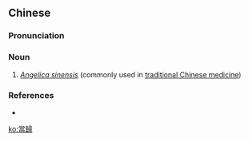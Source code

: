 {{also|当归}}
==Chinese==
{{zh-forms|s=当归}}

===Pronunciation===
{{zh-pron
|m=dāngguī
|c=dong1 gwai1
|mn=tong-kui
|cat=n
}}

===Noun===
{{zh-noun}}

# ''[[Angelica sinensis]]'' (commonly used in [[traditional Chinese medicine]])

===References===
* {{pedialite|當歸|lang=zh}}

[[ko:當歸]]